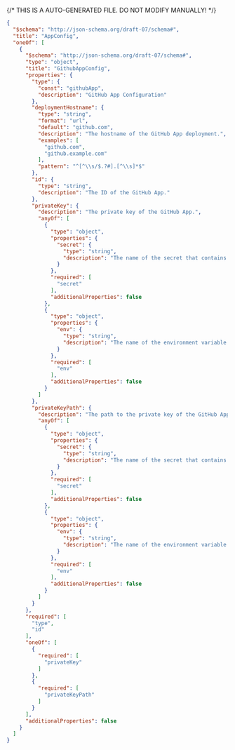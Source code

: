 {/* THIS IS A AUTO-GENERATED FILE. DO NOT MODIFY MANUALLY! */}
```json
{
  "$schema": "http://json-schema.org/draft-07/schema#",
  "title": "AppConfig",
  "oneOf": [
    {
      "$schema": "http://json-schema.org/draft-07/schema#",
      "type": "object",
      "title": "GithubAppConfig",
      "properties": {
        "type": {
          "const": "githubApp",
          "description": "GitHub App Configuration"
        },
        "deploymentHostname": {
          "type": "string",
          "format": "url",
          "default": "github.com",
          "description": "The hostname of the GitHub App deployment.",
          "examples": [
            "github.com",
            "github.example.com"
          ],
          "pattern": "^[^\\s/$.?#].[^\\s]*$"
        },
        "id": {
          "type": "string",
          "description": "The ID of the GitHub App."
        },
        "privateKey": {
          "description": "The private key of the GitHub App.",
          "anyOf": [
            {
              "type": "object",
              "properties": {
                "secret": {
                  "type": "string",
                  "description": "The name of the secret that contains the token."
                }
              },
              "required": [
                "secret"
              ],
              "additionalProperties": false
            },
            {
              "type": "object",
              "properties": {
                "env": {
                  "type": "string",
                  "description": "The name of the environment variable that contains the token. Only supported in declarative connection configs."
                }
              },
              "required": [
                "env"
              ],
              "additionalProperties": false
            }
          ]
        },
        "privateKeyPath": {
          "description": "The path to the private key of the GitHub App.",
          "anyOf": [
            {
              "type": "object",
              "properties": {
                "secret": {
                  "type": "string",
                  "description": "The name of the secret that contains the token."
                }
              },
              "required": [
                "secret"
              ],
              "additionalProperties": false
            },
            {
              "type": "object",
              "properties": {
                "env": {
                  "type": "string",
                  "description": "The name of the environment variable that contains the token. Only supported in declarative connection configs."
                }
              },
              "required": [
                "env"
              ],
              "additionalProperties": false
            }
          ]
        }
      },
      "required": [
        "type",
        "id"
      ],
      "oneOf": [
        {
          "required": [
            "privateKey"
          ]
        },
        {
          "required": [
            "privateKeyPath"
          ]
        }
      ],
      "additionalProperties": false
    }
  ]
}
```
